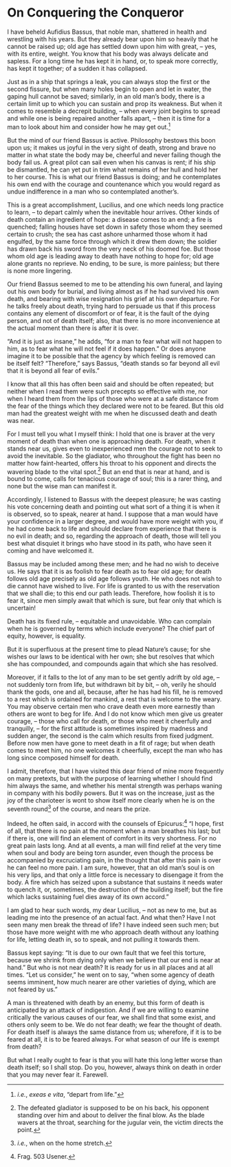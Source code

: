 # On Conquering the Conqueror

I have beheld Aufidius Bassus, that noble man, shattered in health and wrestling with his years.
But they already bear upon him so heavily that he cannot be raised up; old age has settled down upon him with great, -- yes, with its entire, weight.
You know that his body was always delicate and sapless.
For a long time he has kept it in hand, or, to speak more correctly, has kept it together; of a sudden it has collapsed.

Just as in a ship that springs a leak, you can always stop the first or the second fissure, but when many holes begin to open and let in water, the gaping hull cannot be saved; similarly, in an old man's body, there is a certain limit up to which you can sustain and prop its weakness.
But when it comes to resemble a decrepit building, -- when every joint begins to spread and while one is being repaired another falls apart, -- then it is time for a man to look about him and consider how he may get out.[^30-1]

But the mind of our friend Bassus is active.
Philosophy bestows this boon upon us; it makes us joyful in the very sight of death, strong and brave no matter in what state the body may be, cheerful and never failing though the body fail us.
A great pilot can sail even when his canvas is rent; if his ship be dismantled, he can yet put in trim what remains of her hull and hold her to her course.
This is what our friend Bassus is doing; and he contemplates his own end with the courage and countenance which you would regard as undue indifference in a man who so contemplated another's.

This is a great accomplishment, Lucilius, and one which needs long practice to learn, -- to depart calmly when the inevitable hour arrives.
Other kinds of death contain an ingredient of hope: a disease comes to an end; a fire is quenched; falling houses have set down in safety those whom they seemed certain to crush; the sea has cast ashore unharmed those whom it had engulfed, by the same force through which it drew them down; the soldier has drawn back his sword from the very neck of his doomed foe.
But those whom old age is leading away to death have nothing to hope for; old age alone grants no reprieve.
No ending, to be sure, is more painless; but there is none more lingering.

Our friend Bassus seemed to me to be attending his own funeral, and laying out his own body for burial, and living almost as if he had survived his own death, and bearing with wise resignation his grief at his own departure.
For he talks freely about death, trying hard to persuade us that if this process contains any element of discomfort or of fear, it is the fault of the dying person, and not of death itself; also, that there is no more inconvenience at the actual moment than there is after it is over.

"And it is just as insane," he adds, "for a man to fear what will not happen to him, as to fear what he will not feel if it does happen."
Or does anyone imagine it to be possible that the agency by which feeling is removed can be itself felt?
"Therefore," says Bassus, "death stands so far beyond all evil that it is beyond all fear of evils."

I know that all this has often been said and should be often repeated; but neither when I read them were such precepts so effective with me, nor when I heard them from the lips of those who were at a safe distance from the fear of the things which they declared were not to be feared.
But this old man had the greatest weight with me when he discussed death and death was near.

For I must tell you what I myself think: I hold that one is braver at the very moment of death than when one is approaching death.
For death, when it stands near us, gives even to inexperienced men the courage not to seek to avoid the inevitable.
So the gladiator, who throughout the fight has been no matter how faint-hearted, offers his throat to his opponent and directs the wavering blade to the vital spot.[^30-2]
But an end that is near at hand, and is bound to come, calls for tenacious courage of soul; this is a rarer thing, and none but the wise man can manifest it.

Accordingly, I listened to Bassus with the deepest pleasure; he was casting his vote concerning death and pointing out what sort of a thing it is when it is observed, so to speak, nearer at hand.
I suppose that a man would have your confidence in a larger degree, and would have more weight with you, if he had come back to life and should declare from experience that there is no evil in death; and so, regarding the approach of death, those will tell you best what disquiet it brings who have stood in its path, who have seen it coming and have welcomed it.

Bassus may be included among these men; and he had no wish to deceive us.
He says that it is as foolish to fear death as to fear old age; for death follows old age precisely as old age follows youth.
He who does not wish to die cannot have wished to live.
For life is granted to us with the reservation that we shall die; to this end our path leads.
Therefore, how foolish it is to fear it, since men simply await that which is sure, but fear only that which is uncertain!

Death has its fixed rule, -- equitable and unavoidable.
Who can complain when he is governed by terms which include everyone?
The chief part of equity, however, is equality.

But it is superfluous at the present time to plead Nature's cause; for she wishes our laws to be identical with her own; she but resolves that which she has compounded, and compounds again that which she has resolved.

Moreover, if it falls to the lot of any man to be set gently adrift by old age, -- not suddenly torn from life, but withdrawn bit by bit, -- oh, verily he should thank the gods, one and all, because, after he has had his fill, he is removed to a rest which is ordained for mankind, a rest that is welcome to the weary.
You may observe certain men who crave death even more earnestly than others are wont to beg for life.
And I do not know which men give us greater courage, -- those who call for death, or those who meet it cheerfully and tranquilly, -- for the first attitude is sometimes inspired by madness and sudden anger, the second is the calm which results from fixed judgment.
Before now men have gone to meet death in a fit of rage; but when death comes to meet him, no one welcomes it cheerfully, except the man who has long since composed himself for death.

I admit, therefore, that I have visited this dear friend of mine more frequently on many pretexts, but with the purpose of learning whether I should find him always the same, and whether his mental strength was perhaps waning in company with his bodily powers.
But it was on the increase, just as the joy of the charioteer is wont to show itself more clearly when he is on the seventh round[^30-3] of the course, and nears the prize.

Indeed, he often said, in accord with the counsels of Epicurus:[^30-4] "I hope, first of all, that there is no pain at the moment when a man breathes his last; but if there is, one will find an element of comfort in its very shortness.
For no great pain lasts long.
And at all events, a man will find relief at the very time when soul and body are being torn asunder, even though the process be accompanied by excruciating pain, in the thought that after this pain is over he can feel no more pain.
I am sure, however, that an old man's soul is on his very lips, and that only a little force is necessary to disengage it from the body.
A fire which has seized upon a substance that sustains it needs water to quench it, or, sometimes, the destruction of the building itself; but the fire which lacks sustaining fuel dies away of its own accord."

I am glad to hear such words, my dear Lucilius, -- not as new to me, but as leading me into the presence of an actual fact.
And what then?
Have I not seen many men break the thread of life?
I have indeed seen such men; but those have more weight with me who approach death without any loathing for life, letting death in, so to speak, and not pulling it towards them.

Bassus kept saying: "It is due to our own fault that we feel this torture, because we shrink from dying only when we believe that our end is near at hand."
But who is not near death?
It is ready for us in all places and at all times.
"Let us consider," he went on to say, "when some agency of death seems imminent, how much nearer are other varieties of dying, which are not feared by us."

A man is threatened with death by an enemy, but this form of death is anticipated by an attack of indigestion.
And if we are willing to examine critically the various causes of our fear, we shall find that some exist, and others only seem to be.
We do not fear death; we fear the thought of death.
For death itself is always the same distance from us; wherefore, if it is to be feared at all, it is to be feared always.
For what season of our life is exempt from death?

But what I really ought to fear is that you will hate this long letter worse than death itself; so I shall stop.
Do you, however, always think on death in order that you may never fear it.
Farewell.

[^30-1]: *i.e.*, *exeas e vita*, "depart from life."

[^30-2]: The defeated gladiator is supposed to be on his back, his opponent standing over him and about to deliver the final blow. As the blade wavers at the throat, searching for the jugular vein, the victim directs the point.

[^30-3]: *i.e.*, when on the home stretch.

[^30-4]: Frag. 503 Usener.

